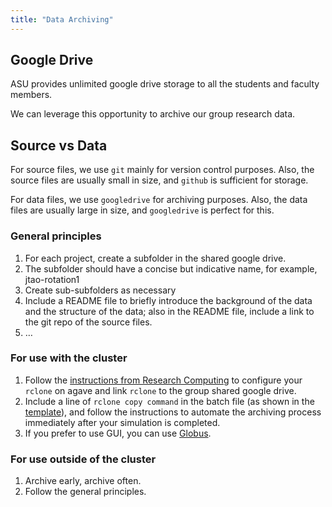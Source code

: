 ```yaml
---
title: "Data Archiving"
---
```


## Google Drive

ASU provides unlimited google drive storage to all the students and faculty members. 

We can leverage this opportunity to archive our group research data.

:::{.callout-tip}
## Source vs Data

For source files, we use `git` mainly for version control purposes. Also, the source files are usually small in size, and `github` is sufficient for storage. 

For data files, we use `googledrive` for archiving purposes. Also, the data files are usually large in size, and `googledrive` is perfect for this.

:::

### General principles

1. For each project, create a subfolder in the shared google drive.
2. The subfolder should have a concise but indicative name, for example, jtao-rotation1
3. Create sub-subfolders as necessary
4. Include a README file to briefly introduce the background of the data and the structure of the data; also in the README file, include a link to the git repo of the source files.
5. ...

### For use with the cluster

1. Follow the [instructions from Research Computing](https://asurc.atlassian.net/wiki/spaces/RC/pages/61833262/Google+Drive+rclone) to configure your `rclone` on agave and link `rclone` to the group shared google drive.
2. Include a line of `rclone copy command` in the batch file (as shown in the [template](./agave-template.qmd)), and follow the instructions to automate the archiving process immediately after your simulation is completed.
3. If you prefer to use GUI, you can use [Globus](https://asurc.atlassian.net/wiki/spaces/RC/pages/201490433/Google+Drive+Globus).  


### For use outside of the cluster

1. Archive early, archive often.
2. Follow the general principles.

